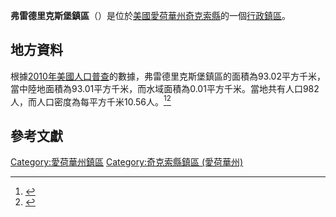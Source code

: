{{noteTA
|G1=USState
|G2=地名
|G3=Unit
}}
{{Infobox settlement
|official_name            = 弗雷德里克斯堡鎮區
|native_name = Fredericksburg Township
|settlement_type          = [[行政鎮區|行政鎮區]]
|image_skyline            = 
|imagesize                = 
|image_map                = Map highlighting Fredericksburg Township, Chickasaw County, Iowa.svg
|mapsize                  = 250px
|pushpin_map  =USA Iowa
|pushpin_label = 弗雷德里克斯堡鎮區
|pushpin_label_position   = top
|pushpin_map_caption      = 弗雷德里克斯堡鎮區在愛荷華州的位置
|subdivision_type         = [[世界政區索引|國家]]
|subdivision_type1        = [[美国州份|州份]]
|subdivision_type2        = [[愛荷華州行政区划|縣]]
|subdivision_name         = [[美国|美国]]
|subdivision_name1        = [[愛荷華州|愛荷華州]]
|subdivision_name2        = [[奇克索縣_(愛荷華州)|奇克索縣]]
|elevation_ft             = 1152
|elevation_m              = 351
|timezone                 = [[北美中部時區|北美中部時區]]
|area_total_km2           = 93.02
|area_land_km2            = 93.01
|area_water_km2           = 0.01
|area_total_sq_mi         = 
|area_land_sq_mi          = 
|area_water_sq_mi         = 
|population_as_of         = [[2010年美國人口普查|2010]]
|population_footnotes     = 
|population_total         = 982
|population_density_km2   = auto
|population_density_sq_mi = auto
|utc_offset               = -6
|coordinates              = {{coord|42|57|06|N|92|08|20|W|type:city_region:US-AL_source:GNS-enwiki|display=inline,title}}
| coor_pinpoint           = 
| coordinates_footnotes   = 
|timezone_DST             = CDT
|utc_offset_DST           = -5
|postal_code_type         = [[美國郵區編號|郵區編號]]
|postal_code              = 
|area_code                = {{link-en|电话区号641|Area code 641|641}}
|blank_name = [[地名信息系统|GNIS ID]]
|blank_info = 467866
}}
'''弗雷德里克斯堡鎮區'''（{{lang-en|Fredericksburg Township}}）是位於[[美國|美國]][[愛荷華州|愛荷華州]][[奇克索縣_(愛荷華州)|奇克索縣]]的一個[[行政鎮區|行政鎮區]]。

== 地方資料 ==
根據[[2010年美國人口普查|2010年美國人口普查]]的數據，弗雷德里克斯堡鎮區的面積為93.02平方千米，當中陸地面積為93.01平方千米，而水域面積為0.01平方千米。當地共有人口982人，而人口密度為每平方千米10.56人。<ref name="GR8">{{cite web|url=http://factfinder2.census.gov|publisher=[[美国人口调查局|美国人口调查局]]|accessdate=2011-05-14|title=American FactFinder|archive-date=2013-09-11|archive-url=https://web.archive.org/web/20130911234518/http://factfinder2.census.gov/|dead-url=no}}</ref><ref>{{cite web|url=https://www.citypopulation.de/en/usa/iowa/admin/|title=USA: Iowa (Counties and Townships) - City Population}}</ref>

== 參考文獻 ==
{{reflist}}

{{奇克索縣 (愛荷華州)}}

{{DEFAULTSORT:Fredericksburg Township}}
[[Category:愛荷華州鎮區|Category:愛荷華州鎮區]]
[[Category:奇克索縣鎮區_(愛荷華州)|Category:奇克索縣鎮區 (愛荷華州)]]

{{Iowa-geo-stub}}